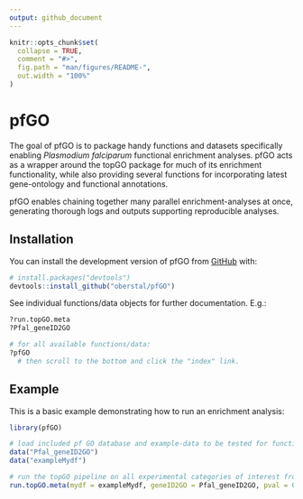 ```yaml
---
output: github_document
---
```


<!-- README.md is generated from README.Rmd. Please edit that file -->

```r
knitr::opts_chunk$set(
  collapse = TRUE,
  comment = "#>",
  fig.path = "man/figures/README-",
  out.width = "100%"
)
```

# pfGO

<!-- badges: start -->
<!-- badges: end -->

The goal of pfGO is to package handy functions and datasets specifically enabling *Plasmodium falciparum* functional enrichment analyses. pfGO acts as a wrapper around the topGO package for much of its enrichment functionality, while also providing several functions for incorporating latest gene-ontology and functional annotations.

pfGO enables chaining together many parallel enrichment-analyses at once, generating thorough logs and outputs supporting reproducible analyses.


## Installation

You can install the development version of pfGO from [GitHub](https://github.com/) with:

``` r
# install.packages("devtools")
devtools::install_github("oberstal/pfGO")
```

See individual functions/data objects for further documentation. E.g.:
``` r 
?run.topGO.meta
?Pfal_geneID2GO

# for all available functions/data:
?pfGO
  # then scroll to the bottom and click the "index" link.
```



## Example

This is a basic example demonstrating how to run an enrichment analysis:

```r
library(pfGO)
```

```r
# load included pf GO database and example-data to be tested for functional enrichment
data("Pfal_geneID2GO")
data("exampleMydf")

# run the topGO pipeline on all experimental categories of interest from exampleMydf
run.topGO.meta(mydf = exampleMydf, geneID2GO = Pfal_geneID2GO, pval = 0.05)

```
